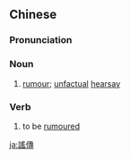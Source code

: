 {{also|谣传}}
==Chinese==
{{zh-forms|s=谣传}}

===Pronunciation===
{{zh-pron
|m=yáochuán
|c=jiu4 cyun4
|h=pfs=yèu-chhòn
|mn=qz,xm:iâu-toân/tw,zz:iâu-thoân
|cat=n,v
}}

===Noun===
{{zh-noun}}

# [[rumour]]; [[unfactual]] [[hearsay]]

===Verb===
{{zh-verb}}

# to be [[rumoured]]

[[ja:謠傳]]